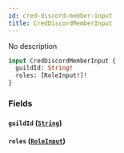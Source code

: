 ```yaml
---
id: cred-discord-member-input
title: CredDiscordMemberInput
---
```



No description

```graphql
input CredDiscordMemberInput {
  guildId: String!
  roles: [RoleInput!]!
}
```


### Fields

#### `guildId` ([`String`](../../references/scalars/string))




#### `roles` ([`RoleInput`](../../references/inputs/role-input))






